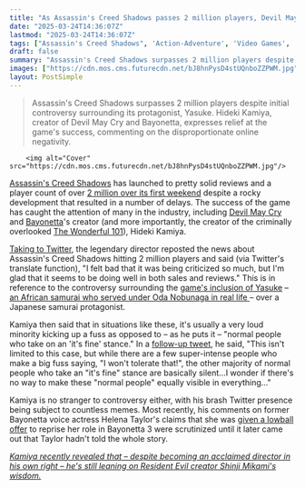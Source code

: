 ```yaml
---
title: "As Assassin's Creed Shadows passes 2 million players, Devil May Cry creator Hideki Kamiya reveals 'I felt bad that it was being criticized so much'"
date: "2025-03-24T14:36:07Z"
lastmod: "2025-03-24T14:36:07Z"
tags: ["Assassin's Creed Shadows", 'Action-Adventure', 'Video Games', 'Twitter', 'Hideki Kamiya', 'Controversy', 'Sales Figures']
draft: false
summary: "Assassin's Creed Shadows surpasses 2 million players despite initial controversy surrounding its protagonist, Yasuke.  Hideki Kamiya, creator of Devil May Cry and Bayonetta, expresses relief at the game's success, commenting on the disproportionate online negativity."
images: ["https://cdn.mos.cms.futurecdn.net/bJ8hnPysD4stUQnboZZPWM.jpg"]
layout: PostSimple
---
```

> Assassin's Creed Shadows surpasses 2 million players despite initial controversy surrounding its protagonist, Yasuke.  Hideki Kamiya, creator of Devil May Cry and Bayonetta, expresses relief at the game's success, commenting on the disproportionate online negativity.


        <img alt="Cover" src="https://cdn.mos.cms.futurecdn.net/bJ8hnPysD4stUQnboZZPWM.jpg"/>
        
[Assassin's Creed Shadows](https://www.gamesradar.com/assassins-creed-shadows-guide/) has launched to pretty solid reviews and a player count of over [2 million over its first weekend](https://www.gamesradar.com/games/assassin-s-creed/assassins-creed-shadows-has-already-surpassed-the-launches-of-ac-origins-and-odyssey-with-2-million-players-and-counting/) despite a rocky development that resulted in a number of delays. The success of the game has caught the attention of many in the industry, including [Devil May Cry](https://www.gamesradar.com/games/action/devil-may-cry/) and [Bayonetta](https://www.gamesradar.com/bayonetta/)'s creator (and more importantly, the creator of the criminally overlooked [The Wonderful 101](https://www.gamesradar.com/the-wonderful-101/)), Hideki Kamiya.

[Taking to Twitter](https://x.com/HidekiKamiya_X/status/1904004933902622814), the legendary director reposted the news about Assassin's Creed Shadows hitting 2 million players and said (via Twitter's translate function), "I felt bad that it was being criticized so much, but I'm glad that it seems to be doing well in both sales and reviews." This is in reference to the controversy surrounding the [game's inclusion of Yasuke](https://www.gamesradar.com/games/assassin-s-creed/assassins-creed-shadows-director-defends-yasukes-inclusion-in-the-game-from-noise-online-we-know-why-yasuke-is-in-the-game-we-know-how-he-fits/) – [an African samurai who served under Oda Nobunaga in real life ](https://www.gamesradar.com/games/assassin-s-creed/who-is-assassins-creed-shadows-protagonist-yasuke-the-history-behind-the-first-black-samurai-explained/)– over a Japanese samurai protagonist.

Kamiya then said that in situations like these, it's usually a very loud minority kicking up a fuss as opposed to – as he puts it – "normal people who take on an 'it's fine' stance." In a [follow-up tweet](https://x.com/HidekiKamiya_X/status/1904012836155867611), he said, "This isn't limited to this case, but while there are a few super-intense people who make a big fuss saying, "I won't tolerate that!", the other majority of normal people who take an "it's fine" stance are basically silent...I wonder if there's no way to make these "normal people" equally visible in everything…"

Kamiya is no stranger to controversy either, with his brash Twitter presence being subject to countless memes. Most recently, his comments on former Bayonetta voice actress Helena Taylor's claims that she was [given a lowball offer](https://www.gamesradar.com/bayonetta-3-voice-actor-row-sparks-industry-wide-conversation-over-standards-of-pay/) to reprise her role in Bayonetta 3 were scrutinized until it later came out that Taylor hadn't told the whole story.

[<em>Kamiya recently revealed that – despite becoming an acclaimed director in his own right – he's still leaning on Resident Evil creator Shinji Mikami's wisdom. </em>](https://www.gamesradar.com/games/action/devil-may-cry-and-bayonetta-veteran-hideki-kamiya-is-still-leaning-on-resident-evil-creator-shinji-mikamis-wisdom-at-new-studio-clovers-i-have-always-made-decisions-based-on-his-teachings/)
        